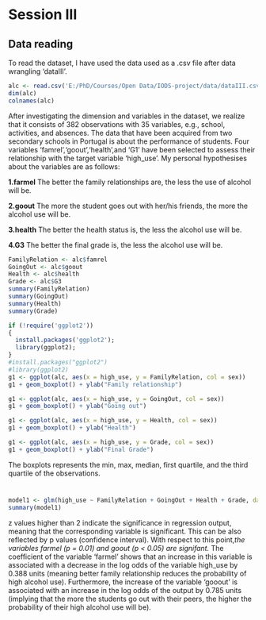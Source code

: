 # Session III

## Data reading

To read the dataset, I have used the data used as a .csv file after data wrangling 'dataIII'.


```r
alc <- read.csv('E:/PhD/Courses/Open Data/IODS-project/data/dataIII.csv', header=T, sep=",",row.names=NULL)
dim(alc)
colnames(alc)
```
After investigating the dimension and variables in the dataset, we realize that it consists of  382 observations with 35 variables, e.g., school, activities, and absences. The data that have been acquired from two secondary schools in Portugal is about the performance of students. Four variables 'famrel','goout','health',and 'G1' have been selected to assess their relationship with the target variable 'high_use'. My personal hypothesises about the variables are as follows:

**1.farmel** The better the family relationships are, the less the use of alcohol will be. 

**2.goout** The more the student goes out with her/his friends, the more the alcohol use will be. 

**3.health** The better the health status is, the less the alcohol use will be. 

**4.G3** The better the final grade is, the less the alcohol use will be. 


```r
FamilyRelation <- alc$famrel
GoingOut <- alc$goout
Health <- alc$health
Grade <- alc$G3
summary(FamilyRelation)
summary(GoingOut)
summary(Health)
summary(Grade)

```

```r
if (!require('ggplot2')) 
{
  install.packages('ggplot2');
  library(ggplot2);
}
#install.packages("ggplot2")
#library(ggplot2)
g1 <- ggplot(alc, aes(x = high_use, y = FamilyRelation, col = sex))
g1 + geom_boxplot() + ylab("Family relationship")

g1 <- ggplot(alc, aes(x = high_use, y = GoingOut, col = sex))
g1 + geom_boxplot() + ylab("Going out")

g1 <- ggplot(alc, aes(x = high_use, y = Health, col = sex))
g1 + geom_boxplot() + ylab("Health")

g1 <- ggplot(alc, aes(x = high_use, y = Grade, col = sex))
g1 + geom_boxplot() + ylab("Final Grade")
```
The boxplots represents the min, max, median, first quartile, and the third quartile  of the observations. 

#
```r
model1 <- glm(high_use ~ FamilyRelation + GoingOut + Health + Grade, data = alc,family = binomial(link="logit"))
summary(model1)
```
z values higher than 2 indicate the significance in regression output, meaning that the corresponding variable is significant. This can be also reflected by p values (confidence interval). With respect to this point,*the variables farmel (p = 0.01) and goout (p < 0.05) are signifant.* The coefficient of the variable 'farmel' shows that an increase in this variable is associated with a decrease in the log odds of the variable high_use by 0.388 units (meaning better family relationship reduces the probability of high alcohol use). Furthermore, the increase of the variable 'gooout' is associated with an increase in the log odds of the output by 0.785 units (implying that the more the students go out with their peers, the higher the probability of their high alcohol use will be).





